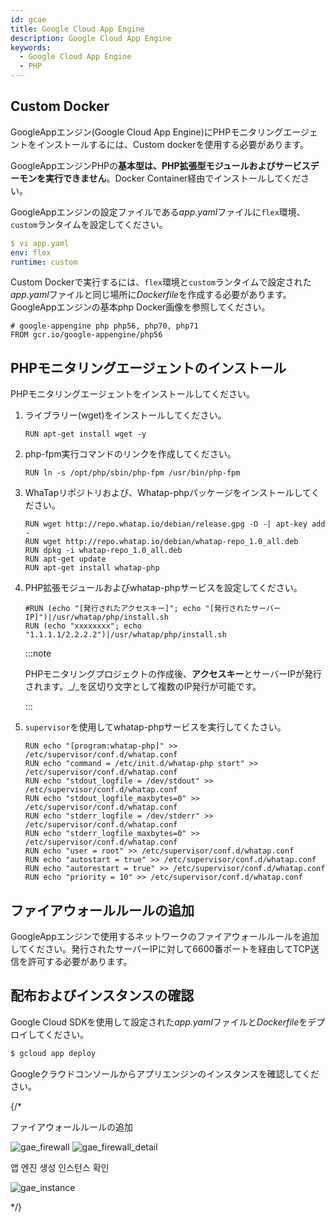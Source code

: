 ```yaml
---
id: gcae
title: Google Cloud App Engine
description: Google Cloud App Engine
keywords:
  - Google Cloud App Engine
  - PHP
---
```


## Custom Docker

GoogleAppエンジン(Google Cloud App Engine)にPHPモニタリングエージェントをインストールするには、Custom dockerを使用する必要があります。 

GoogleAppエンジンPHPの**基本型は、PHP拡張型モジュールおよびサービスデーモンを実行できません**。Docker Container経由でインストールしてください。 

GoogleAppエンジンの設定ファイルである*app.yaml*ファイルに`flex`環境、`custom`ランタイムを設定してください。

```yaml title=SH
$ vi app.yaml
env: flex
runtime: custom
```

Custom Dockerで実行するには、`flex`環境と`custom`ランタイムで設定された*app.yaml*ファイルと同じ場所に*Dockerfile*を作成する必要があります。GoogleAppエンジンの基本php Docker画像を参照してください。

```docker title=Docker
# google-appengine php php56, php70, php71
FROM gcr.io/google-appengine/php56
```

## PHPモニタリングエージェントのインストール

PHPモニタリングエージェントをインストールしてください。

1. ライブラリー(wget)をインストールしてください。

   ```docker
   RUN apt-get install wget -y
   ```

2. php-fpm実行コマンドのリンクを作成してください。

   ```docker
   RUN ln -s /opt/php/sbin/php-fpm /usr/bin/php-fpm
   ```

3. WhaTapリポジトリおよび、Whatap-phpパッケージをインストールしてください。

   ```docker
   RUN wget http://repo.whatap.io/debian/release.gpg -O -| apt-key add -
   RUN wget http://repo.whatap.io/debian/whatap-repo_1.0_all.deb
   RUN dpkg -i whatap-repo_1.0_all.deb
   RUN apt-get update
   RUN apt-get install whatap-php
   ```

4. PHP拡張モジュールおよびwhatap-phpサービスを設定してください。

   ```docker
   #RUN (echo "[発行されたアクセスキー]"; echo "[発行されたサーバーIP]")|/usr/whatap/php/install.sh
   RUN (echo "xxxxxxxx"; echo "1.1.1.1/2.2.2.2")|/usr/whatap/php/install.sh
   ```

   :::note

   PHPモニタリングプロジェクトの作成後、**アクセスキー**とサーバーIPが発行されます。_/_を区切り文字として複数のIP発行が可能です。

   :::

5. `supervisor`を使用してwhatap-phpサービスを実行してくたさい。

   ```docker
   RUN echo "[program:whatap-php]" >> /etc/supervisor/conf.d/whatap.conf
   RUN echo "command = /etc/init.d/whatap-php start" >> /etc/supervisor/conf.d/whatap.conf
   RUN echo "stdout_logfile = /dev/stdout" >> /etc/supervisor/conf.d/whatap.conf
   RUN echo "stdout_logfile_maxbytes=0" >> /etc/supervisor/conf.d/whatap.conf
   RUN echo "stderr_logfile = /dev/stderr" >> /etc/supervisor/conf.d/whatap.conf
   RUN echo "stderr_logfile_maxbytes=0" >> /etc/supervisor/conf.d/whatap.conf
   RUN echo "user = root" >> /etc/supervisor/conf.d/whatap.conf
   RUN echo "autostart = true" >> /etc/supervisor/conf.d/whatap.conf
   RUN echo "autorestart = true" >> /etc/supervisor/conf.d/whatap.conf
   RUN echo "priority = 10" >> /etc/supervisor/conf.d/whatap.conf
   ```

## ファイアウォールルールの追加

GoogleAppエンジンで使用するネットワークのファイアウォールルールを追加してください。発行されたサーバーIPに対して6600番ポートを経由してTCP送信を許可する必要があります。

## 配布およびインスタンスの確認

Google Cloud SDKを使用して設定された*app.yaml*ファイルと*Dockerfile*をデプロイしてください。

```bash title=SH
$ gcloud app deploy
```

Googleクラウドコンソールからアプリエンジンのインスタンスを確認してください。

{/* 

ファイアウォールルールの追加 

![gae_firewall](https://img.whatap.io/media/agent_php/install/tinified/gae_firewall.png)
![gae_firewall_detail](https://img.whatap.io/media/agent_php/install/tinified/gae_firewall_detail.png)

앱 엔진 생성 인스턴스 확인

![gae_instance](https://img.whatap.io/media/agent_php/install/tinified/gae_instance.png)

*/}
